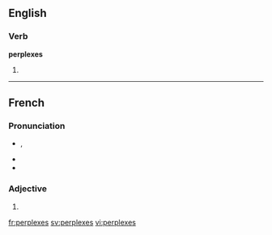 ==English==

===Verb===
'''perplexes'''

# {{third-person singular of|[[perplex]]}}

----

==French==

===Pronunciation===
* {{IPA|/pɛʁ.plɛks/|lang=fr}}, {{X-SAMPA|/pER.plEks@/|lang=fr}}
* {{homophones|perplexe|lang=fr}}
* {{hyphenation|per|plexes|lang=fr}}

===Adjective===
{{fr-adj-form}} {{m|f|p}}

# {{form of|plural|[[perplexe]]|lang=fr}}

[[fr:perplexes]]
[[sv:perplexes]]
[[vi:perplexes]]
